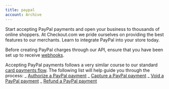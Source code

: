```yaml
---
title: paypal
account: Archive
---
```


Start accepting PayPal payments and open your business to thousands of online shoppers. At Checkout.com we pride ourselves on providing the best features to our merchants. Learn to integrate PayPal into your store today.

Before creating PayPal charges through our API, ensure that you have been set up to receive [webhooks](doc:webhooks).

Accepting PayPal payments follows a very similar course to our standard [card payments flow](doc:payments-quickstart). The following list will help guide you through the process: _ [Authorize a PayPal payment](doc:authorize-a-paypal-payment) _ [Capture a PayPal payment](doc:capture-a-paypal-payment) _ [Void a PayPal payment](doc:void-a-paypal-payment) _ [Refund a PayPal payment](doc:refund-a-paypal-payment)
